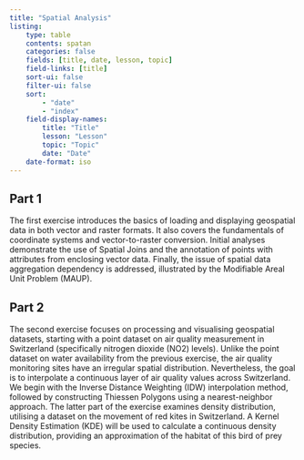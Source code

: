```yaml
---
title: "Spatial Analysis"
listing:
    type: table
    contents: spatan
    categories: false
    fields: [title, date, lesson, topic]
    field-links: [title]
    sort-ui: false
    filter-ui: false
    sort:
        - "date"
        - "index"
    field-display-names:
        title: "Title"
        lesson: "Lesson"
        topic: "Topic"
        date: "Date"
    date-format: iso
---
```


## Part 1

The first exercise introduces the basics of loading and displaying geospatial data in both vector and raster formats. It also covers the fundamentals of coordinate systems and vector-to-raster conversion. Initial analyses demonstrate the use of Spatial Joins and the annotation of points with attributes from enclosing vector data. Finally, the issue of spatial data aggregation dependency is addressed, illustrated by the Modifiable Areal Unit Problem (MAUP).

## Part 2

The second exercise focuses on processing and visualising geospatial datasets, starting with a point dataset on air quality measurement in Switzerland (specifically nitrogen dioxide (NO2) levels). Unlike the point dataset on water availability from the previous exercise, the air quality monitoring sites have an irregular spatial distribution. Nevertheless, the goal is to interpolate a continuous layer of air quality values across Switzerland. We begin with the Inverse Distance Weighting (IDW) interpolation method, followed by constructing Thiessen Polygons using a nearest-neighbor approach. The latter part of the exercise examines density distribution, utilising a dataset on the movement of red kites in Switzerland. A Kernel Density Estimation (KDE) will be used to calculate a continuous density distribution, providing an approximation of the habitat of this bird of prey species.